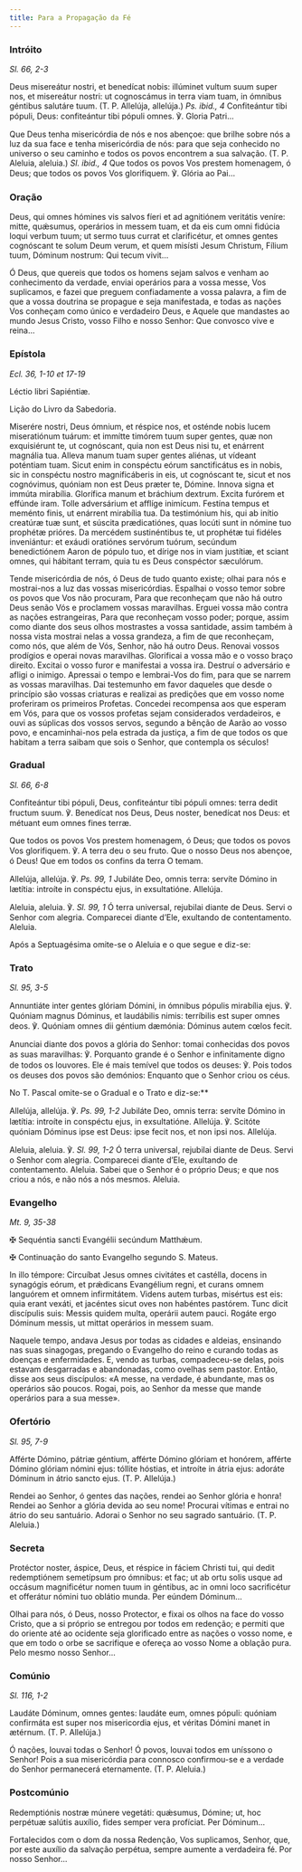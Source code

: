 ```yaml
---
title: Para a Propagação da Fé
---
```


### Intróito

<em>Sl. 66, 2-3</em>

<div class="side-by-side not-content">

Deus misereátur nostri, et benedícat nobis: illúminet vultum suum super nos, et misereátur nostri: ut cognoscámus in terra viam tuam, in ómnibus géntibus salutáre tuum. (T. P. Allelúja, allelúja.) <em>Ps. ibid., 4</em> Confiteántur tibi pópuli, Deus: confiteántur tibi pópuli omnes. ℣. Gloria Patri...

Que Deus tenha misericórdia de nós e nos abençoe: que brilhe sobre nós a luz da sua face e tenha misericórdia de nós: para que seja conhecido no universo o seu caminho e todos os povos encontrem a sua salvação. (T. P. Aleluia, aleluia.) <em>Sl. ibid., 4</em> Que todos os povos Vos prestem homenagem, ó Deus; que todos os povos Vos glorifiquem. ℣. Glória ao Pai...

</div>

### Oração

<div class="side-by-side not-content">

Deus, qui omnes hómines vis salvos fíeri et ad agnitiónem veritátis veníre: mitte, quǽsumus, operários in messem tuam, et da eis cum omni fidúcia loqui verbum tuum; ut sermo tuus currat et clarificétur, et omnes gentes cognóscant te solum Deum verum, et quem misísti Jesum Christum, Fílium tuum, Dóminum nostrum: Qui tecum vivit...

Ó Deus, que quereis que todos os homens sejam salvos e venham ao conhecimento da verdade, enviai operários para a vossa messe, Vos suplicamos, e fazei que preguem confiadamente a vossa palavra, a fim de que a vossa doutrina se propague e seja manifestada, e todas as nações Vos conheçam como único e verdadeiro Deus, e Aquele que mandastes ao mundo Jesus Cristo, vosso Filho e nosso Senhor: Que convosco vive e reina...

</div>

### Epístola

<em>Ecl. 36, 1-10 et 17-19</em>

<div class="side-by-side not-content">

Léctio libri Sapiéntiæ.

Lição do Livro da Sabedoria.

Miserére nostri, Deus ómnium, et réspice nos, et osténde nobis lucem miseratiónum tuárum: et immítte timórem tuum super gentes, quæ non exquisiérunt te, ut cognóscant, quia non est Deus nisi tu, et enárrent magnália tua. Alleva manum tuam super gentes aliénas, ut vídeant poténtiam tuam. Sicut enim in conspéctu eórum sanctificátus es in nobis, sic in conspéctu nostro magnificáberis in eis, ut cognóscant te, sicut et nos cognóvimus, quóniam non est Deus præter te, Dómine. Innova signa et immúta mirabília. Glorífica manum et bráchium dextrum. Excita furórem et effúnde iram. Tolle adversárium et afflíge inimícum. Festína tempus et meménto finis, ut enárrent mirabília tua. Da testimónium his, qui ab inítio creatúræ tuæ sunt, et súscita prædicatiónes, quas locúti sunt in nómine tuo prophétæ prióres. Da mercédem sustinéntibus te, ut prophétæ tui fidéles inveniántur: et exáudi oratiónes servórum tuórum, secúndum benedictiónem Aaron de pópulo tuo, et dírige nos in viam justítiæ, et sciant omnes, qui hábitant terram, quia tu es Deus conspéctor sæculórum.

Tende misericórdia de nós, ó Deus de tudo quanto existe; olhai para nós e mostrai-nos a luz das vossas misericórdias. Espalhai o vosso temor sobre os povos que Vos não procuram, Para que reconheçam que não há outro Deus senão Vós e proclamem vossas maravilhas. Erguei vossa mão contra as nações estrangeiras, Para que reconheçam vosso poder; porque, assim como diante dos seus olhos mostrastes a vossa santidade, assim também à nossa vista mostrai nelas a vossa grandeza, a fim de que reconheçam, como nós, que além de Vós, Senhor, não há outro Deus. Renovai vossos prodígios e operai novas maravilhas. Glorificai a vossa mão e o vosso braço direito. Excitai o vosso furor e manifestai a vossa ira. Destruí o adversário e afligi o inimigo. Apressai o tempo e lembrai-Vos do fim, para que se narrem as vossas maravilhas. Dai testemunho em favor daqueles que desde o princípio são vossas criaturas e realizai as predições que em vosso nome proferiram os primeiros Profetas. Concedei recompensa aos que esperam em Vós, para que os vossos profetas sejam considerados verdadeiros, e ouvi as súplicas dos vossos servos, segundo a bênção de Aarão ao vosso povo, e encaminhai-nos pela estrada da justiça, a fim de que todos os que habitam a terra saibam que sois o Senhor, que contempla os séculos!

</div>

### Gradual

<em>Sl. 66, 6-8</em>

<div class="side-by-side not-content">

Confiteántur tibi pópuli, Deus, confiteántur tibi pópuli omnes: terra dedit fructum suum. ℣. Benedícat nos Deus, Deus noster, benedícat nos Deus: et métuant eum omnes fines terræ.

Que todos os povos Vos prestem homenagem, ó Deus; que todos os povos Vos glorifiquem. ℣. A terra deu o seu fruto. Que o nosso Deus nos abençoe, ó Deus! Que em todos os confins da terra O temam.

Allelúja, allelúja. ℣. <em>Ps. 99, 1</em> Jubiláte Deo, omnis terra: servíte Dómino in lætítia: introíte in conspéctu ejus, in exsultatióne. Allelúja.

Aleluia, aleluia. ℣. <em>Sl. 99, 1</em> Ó terra universal, rejubilai diante de Deus. Servi o Senhor com alegria. Comparecei diante d’Ele, exultando de contentamento. Aleluia.

</div>

<aside>Após a Septuagésima omite-se o Aleluia e o que segue e diz-se:</aside>

### Trato

<em>Sl. 95, 3-5</em>

<div class="side-by-side not-content">

Annuntiáte inter gentes glóriam Dómini, in ómnibus pópulis mirabília ejus. ℣. Quóniam magnus Dóminus, et laudábilis nimis: terríbilis est super omnes deos. ℣. Quóniam omnes dii géntium dæmónia: Dóminus autem cœlos fecit.

Anunciai diante dos povos a glória do Senhor: tomai conhecidas dos povos as suas maravilhas: ℣. Porquanto grande é o Senhor e infinitamente digno de todos os louvores. Ele é mais temível que todos os deuses: ℣. Pois todos os deuses dos povos são demónios: Enquanto que o Senhor criou os céus.

</div>

<aside>No T. Pascal omite-se o Gradual e o Trato e diz-se:**</aside>

<div class="side-by-side not-content">

Allelúja, allelúja. ℣. <em>Ps. 99, 1-2</em> Jubiláte Deo, omnis terra: servíte Dómino in lætítia: introíte in conspéctu ejus, in exsultatióne. Allelúja. ℣. Scitóte quóniam Dóminus ipse est Deus: ipse fecit nos, et non ipsi nos. Allelúja.

Aleluia, aleluia. ℣. <em>Sl. 99, 1-2</em> Ó terra universal, rejubilai diante de Deus. Servi o Senhor com alegria. Comparecei diante d’Ele, exultando de contentamento. Aleluia. Sabei que o Senhor é o próprio Deus; e que nos criou a nós, e não nós a nós mesmos. Aleluia.

</div>

### Evangelho

<em>Mt. 9, 35-38</em>

<div class="side-by-side not-content">

<span class="cross text-red-500">✠</span> Sequéntia sancti Evangélii secúndum Matthǽum.

<span class="cross text-red-500">✠</span> Continuação do santo Evangelho segundo S. Mateus.

In illo témpore: Circuíbat Jesus omnes civitátes et castélla, docens in synagógis eórum, et prǽdicans Evangélium regni, et curans omnem languórem et omnem infirmitátem. Videns autem turbas, misértus est eis: quia erant vexáti, et jacéntes sicut oves non habéntes pastórem. Tunc dicit discípulis suis: Messis quidem multa, operárii autem pauci. Rogáte ergo Dóminum messis, ut mittat operários in messem suam.

Naquele tempo, andava Jesus por todas as cidades e aldeias, ensinando nas suas sinagogas, pregando o Evangelho do reino e curando todas as doenças e enfermidades. E, vendo as turbas, compadeceu-se delas, pois estavam desgarradas e abandonadas, como ovelhas sem pastor. Então, disse aos seus discípulos: «A messe, na verdade, é abundante, mas os operários são poucos. Rogai, pois, ao Senhor da messe que mande operários para a sua messe».

</div>

### Ofertório

<em>Sl. 95, 7-9</em>

<div class="side-by-side not-content">

Afférte Dómino, pátriæ géntium, afférte Dómino glóriam et honórem, afférte Dómino glóriam nómini ejus: tóllite hóstias, et introíte in átria ejus: adoráte Dóminum in átrio sancto ejus. (T. P. Allelúja.)

Rendei ao Senhor, ó gentes das nações, rendei ao Senhor glória e honra! Rendei ao Senhor a glória devida ao seu nome! Procurai vítimas e entrai no átrio do seu santuário. Adorai o Senhor no seu sagrado santuário. (T. P. Aleluia.)

</div>

### Secreta

<div class="side-by-side not-content">

Protéctor noster, áspice, Deus, et réspice in fáciem Christi tui, qui dedit redemptiónem semetípsum pro ómnibus: et fac; ut ab ortu solis usque ad occásum magnificétur nomen tuum in géntibus, ac in omni loco sacrificétur et offerátur nómini tuo oblátio munda. Per eúndem Dóminum...

Olhai para nós, ó Deus, nosso Protector, e fixai os olhos na face do vosso Cristo, que a si próprio se entregou por todos em redenção; e permiti que do oriente até ao ocidente seja glorificado entre as nações o vosso nome, e que em todo o orbe se sacrifique e ofereça ao vosso Nome a oblação pura. Pelo mesmo nosso Senhor...

</div>

### Comúnio

<em>Sl. 116, 1-2</em>

<div class="side-by-side not-content">

Laudáte Dóminum, omnes gentes: laudáte eum, omnes pópuli: quóniam confirmáta est super nos misericordia ejus, et véritas Dómini manet in ætérnum. (T. P. Allelúja.)

Ó nações, louvai todas o Senhor! Ó povos, louvai todos em uníssono o Senhor! Pois a sua misericórdia para connosco confirmou-se e a verdade do Senhor permanecerá eternamente. (T. P. Aleluia.)

</div>

### Postcomúnio

<div class="side-by-side not-content">

Redemptiónis nostræ múnere vegetáti: quǽsumus, Dómine; ut, hoc perpétuæ salútis auxílio, fides semper vera profíciat. Per Dóminum...

Fortalecidos com o dom da nossa Redenção, Vos suplicamos, Senhor, que, por este auxílio da salvação perpétua, sempre aumente a verdadeira fé. Por nosso Senhor...

</div>
